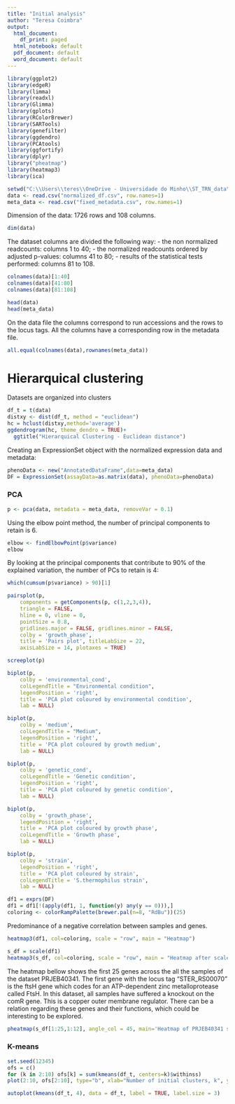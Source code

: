 ---
title: "Initial analysis"
author: "Teresa Coimbra"
output:
  html_document:
    df_print: paged
  html_notebook: default
  pdf_document: default
  word_document: default
---

```{r, include = FALSE}
library(ggplot2)
library(edgeR)
library(limma)
library(readxl)
library(Glimma)
library(gplots)
library(RColorBrewer)
library(SARTools)
library(genefilter)
library(ggdendro)
library(PCAtools)
library(ggfortify)
library(dplyr)
library("pheatmap")
library(heatmap3)
library(ica)
```



```{r import, include=FALSE}
setwd("C:\\Users\\teres\\OneDrive - Universidade do Minho\\ST_TRN_data\\1_analysis\\")
data <- read.csv("normalized_df.csv", row.names=1)
meta_data <- read.csv("fixed_metadata.csv", row.names=1)
```

Dimension of the data: 1726 rows and 108 columns.
```{r}
dim(data)
```

The dataset columns are divided the following way:
- the non normalized readcounts: columns 1 to 40;
- the normalized readcounts ordered by adjusted p-values: columns 41 to 80;
- results of the statistical tests performed: columns 81 to 108. 
```{r, include = FALSE}
colnames(data)[1:40]
colnames(data)[41:80]
colnames(data)[81:108]
```

```{r}
head(data)
head(meta_data)
```


On the data file the columns correspond to run accessions and the rows to the locus tags. All the columns have a corresponding row in the metadata file. 
```{r}
all.equal(colnames(data),rownames(meta_data))
```



# Hierarquical clustering

Datasets are organized into clusters
```{r}
df_t = t(data)
distxy <- dist(df_t, method = "euclidean")
hc = hclust(distxy,method='average')
ggdendrogram(hc, theme_dendro = TRUE)+
  ggtitle("Hierarquical Clustering - Euclidean distance")
```


Creating an ExpressionSet object with the normalized expression data and metadata: 
```{r}
phenoData <- new("AnnotatedDataFrame",data=meta_data)
DF = ExpressionSet(assayData=as.matrix(data), phenoData=phenoData)
```


### PCA

```{r pca}
p <- pca(data, metadata = meta_data, removeVar = 0.1)
```

Using the elbow point method, the number of principal components to retain is 6. 
```{r}
elbow <- findElbowPoint(p$variance)
elbow
```
By looking at the principal components that contribute to 90% of the explained variation, the number of PCs to retain is 4:
```{r}
which(cumsum(p$variance) > 90)[1]
```
```{r}
pairsplot(p,
    components = getComponents(p, c(1,2,3,4)),
    triangle = FALSE,
    hline = 0, vline = 0,
    pointSize = 0.8,
    gridlines.major = FALSE, gridlines.minor = FALSE,
    colby = 'growth_phase',
    title = 'Pairs plot', titleLabSize = 22,
    axisLabSize = 14, plotaxes = TRUE)
```

```{r, include = FALSE}
screeplot(p)
```

```{r}
biplot(p,
    colby = 'environmental_cond',
    colLegendTitle = "Environmental condition",
    legendPosition = 'right',
    title = 'PCA plot coloured by environmental condition',
    lab = NULL)
```


```{r}
biplot(p,
    colby = 'medium',
    colLegendTitle = "Medium",
    legendPosition = 'right', 
    title = 'PCA plot coloured by growth medium', 
    lab = NULL)
```

```{r}
biplot(p,
    colby = 'genetic_cond',
    colLegendTitle = 'Genetic condition',
    legendPosition = 'right', 
    title = 'PCA plot coloured by genetic condition', 
    lab = NULL)
```

```{r}
biplot(p,
    colby = 'growth_phase',
    legendPosition = 'right', 
    title = 'PCA plot coloured by growth phase', 
    colLegendTitle = 'Growth phase', 
    lab = NULL)
```
```{r}
biplot(p,
    colby = 'strain',
    legendPosition = 'right', 
    title = 'PCA plot coloured by strain', 
    colLegendTitle = 'S.thermophilus strain', 
    lab = NULL)
```

```{r}
df1 = exprs(DF)
df1 = df1[!(apply(df1, 1, function(y) any(y == 0))),]
coloring <- colorRampPalette(brewer.pal(n=8, "RdBu"))(25)
```

Predominance of a negative correlation between samples and genes. 
```{r}
heatmap3(df1, col=coloring, scale = "row", main = "Heatmap")
```

```{r}
s_df = scale(df1)
heatmap3(s_df, col=coloring, scale = "row", main = "Heatmap after scale")
```


The heatmap bellow shows the first 25 genes across the all the samples of the dataset PRJEB40341.
The first gene with the locus tag "STER_RS00070" is the ftsH gene which codes for an ATP-dependent zinc metalloprotease called FtsH. In this dataset, all samples have suffered a knockout on the comR gene. This is a copper outer membrane regulator. There can be a relation regarding these genes and their functions, which could be interesting to be explored. 
```{r}
pheatmap(s_df[1:25,1:12], angle_col = 45, main='Heatmap of PRJEB40341 samples for the first 25 genes')
```


### K-means
```{r}
set.seed(12345)
ofs = c()
for (k in 2:10) ofs[k] = sum(kmeans(df_t, centers=k)$withinss)
plot(2:10, ofs[2:10], type="b", xlab="Number of initial clusters, k", ylab="WSS",main='Within Sum of Squares and number of clusters - Kmeans')
```

```{r}
autoplot(kmeans(df_t, 4), data = df_t, label = TRUE, label.size = 3)
```
